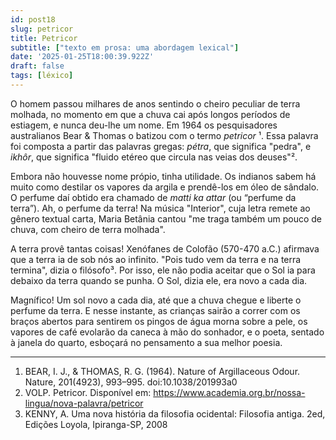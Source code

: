 ```yaml
---
id: post18
slug: petricor
title: Petricor
subtitle: ["texto em prosa: uma abordagem lexical"]
date: '2025-01-25T18:00:39.922Z'
draft: false
tags: [léxico]
---
```


O homem passou milhares de anos sentindo o cheiro peculiar de terra
molhada, no momento em que a chuva cai após longos períodos de estiagem,
e nunca deu-lhe um nome. Em 1964 os pesquisadores australianos
Bear & Thomas o batizou com o termo _petricor_ ¹. Essa palavra foi
composta a partir das palavras gregas: _pétra_, que significa "pedra", e 
_ikhôr_, que significa "fluido etéreo que circula nas veias dos deuses"².

Embora não houvesse nome própio, tinha utilidade. Os indianos sabem há muito como
destilar os vapores da argila e prendê-los em óleo de sândalo. O perfume
daí obtido era chamado de _matti ka attar_ (ou “perfume da terra”). 
Ah, o perfume da terra! Na música "Interior", cuja letra remete ao gênero textual carta, 
Maria Betânia cantou "me traga também um pouco de chuva, com cheiro de terra molhada".

A terra provê tantas coisas! Xenófanes de Colofão (570-470 a.C.) 
afirmava que a terra ia de sob nós ao infinito.
"Pois tudo vem da terra e na terra termina", dizia o filósofo³. Por isso,
ele não podia aceitar que o Sol ia para debaixo da terra quando se punha. O Sol, 
dizia ele, era novo a cada dia.

Magnífico! Um sol novo a cada dia, até que a chuva chegue e liberte o perfume da terra. 
E nesse instante, as crianças sairão a correr com os braços abertos para sentirem
os pingos de água morna sobre a pele, os vapores de café evolarão da caneca à mão do sonhador,
e o poeta, sentado à janela do quarto, esboçará no pensamento a sua melhor poesia.

---

1. BEAR, I. J., & THOMAS, R. G. (1964). Nature of Argillaceous Odour. Nature, 201(4923), 993–995. doi:10.1038/201993a0
2. VOLP. Petricor. Disponível em: https://www.academia.org.br/nossa-lingua/nova-palavra/petricor
3. KENNY, A. Uma nova história da filosofia ocidental: Filosofia antiga. 2ed, Edições Loyola, Ipiranga-SP, 2008
